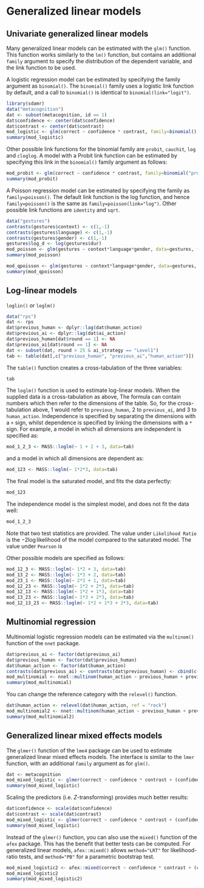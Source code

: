 # Generalized linear models

## Univariate generalized linear models

Many generalized linear models can be estimated with the `glm()` function. This function works similarly to the `lm()` function, but contains an additional `family` argument to specify the distribution of the dependent variable, and the link function to be used.

A logistic regression model can be estimated by specifying the family argument as `binomial()`. The `binomial()` family uses a logistic link function by default, and a call to `binomial()` is identical to `binomial(link="logit")`. 
```r
library(sdamr)
data("metacognition")
dat <- subset(metacognition, id == 1)
dat$confidence <- center(dat$confidence)
dat$contrast <- center(dat$contrast)
mod_logistic <- glm(correct ~ confidence * contrast, family=binomial(), data=dat)
summary(mod_logistic)
```
Other possible link functions for the binomial family are `probit`, `cauchit`, `log` and `cloglog`. A model with a Probit link function can be estimated by specifying this link in the `binomial()` family argument as follows:
```r
mod_probit <- glm(correct ~ confidence * contrast, family=binomial("probit"), data=dat)
summary(mod_probit)
```

A Poisson regression model can be estimated by specifying the family as `family=poisson()`. The default link function is the log function, and hence `family=poisson()` is the same as `family=poisson(link="log")`. Other possible link functions are `identity` and `sqrt`. 

```r
data("gestures")
contrasts(gestures$context) <- c(1,-1)
contrasts(gestures$language) <- c(1,-1)
contrasts(gestures$gender) <- c(1,-1)
gestures$log_d <- log(gestures$dur)
mod_poisson <- glm(gestures ~ context*language*gender, data=gestures, family=poisson(), offset=log_d)
summary(mod_poisson)
```

```r
mod_qpoisson <- glm(gestures ~ context*language*gender, data=gestures, family=quasipoisson(), offset=log_d)
summary(mod_qpoisson)
```

## Log-linear models

`loglin()` or `loglm()`

```r
data("rps")
dat <- rps
dat$previous_human <- dplyr::lag(dat$human_action)
dat$previous_ai <- dplyr::lag(dat$ai_action)
dat$previous_human[dat$round == 1] <- NA
dat$previous_ai[dat$round == 1] <- NA
dat <- subset(dat, round > 25 & ai_strategy == "Level1")
tab <- table(dat[,c("previous_human", "previous_ai","human_action")])
```
The `table()` function creates a cross-tabulation of the three variables:
```r
tab
```
The `loglm()` function is used to estimate log-linear models. When the supplied data is a cross-tabulation as above, The formula can contain numbers which then refer to the dimensions of the table. So, for the cross-tabulation above, 1 would refer to `previous_human`, 2 to `previous_ai`, and 3 to `human_action`. Independence is specified by separating the dimensions with a `+` sign, whilst dependence is specified by linking the dimensions with a `*` sign. For example, a model in which all dimensions are independent is specified as:
```r
mod_1_2_3 <- MASS::loglm(~ 1 + 2 + 3, data=tab)
```
and a model in which all dimensions are dependent as:
```r
mod_123 <- MASS::loglm(~ 1*2*3, data=tab)
```
The final model is the saturated model, and fits the data perfectly:
```r
mod_123
```
The independence model is the simplest model, and does not fit the data well:
```r
mod_1_2_3
```
Note that two test statistics are provided. The value under `Likelihood Ratio` is the $-2 \log \text{likelihood}$ of the model compared to the saturated model. The value under `Pearson` is 

Other possible models are specified as follows:
```r
mod_12_3 <- MASS::loglm(~ 1*2 + 3, data=tab)
mod_13_2 <- MASS::loglm(~ 1*3 + 2, data=tab)
mod_23_1 <- MASS::loglm(~ 2*3 + 1, data=tab)
mod_12_23 <- MASS::loglm(~ 1*2 + 2*3, data=tab)
mod_12_13 <- MASS::loglm(~ 1*2 + 1*3, data=tab)
mod_13_23 <- MASS::loglm(~ 1*3 + 2*3, data=tab)
mod_12_13_23 <- MASS::loglm(~ 1*2 + 1*3 + 2*3, data=tab)
```


## Multinomial regression

Multinomial logistic regression models can be estimated via the `multinom()` function of the `nnet` package.


```r
dat$previous_ai <- factor(dat$previous_ai)
dat$previous_human <- factor(dat$previous_human)
dat$human_action <- factor(dat$human_action)
contrasts(dat$previous_ai) <- contrasts(dat$previous_human) <- cbind(c(-1,1,0),c(-1,0,1))
mod_multinomial <- nnet::multinom(human_action ~ previous_human + previous_ai, data=dat)
summary(mod_multinomial)
```

You can change the reference category with the `relevel()` function.

```r
dat$human_action <- relevel(dat$human_action, ref = "rock")
mod_multinomial2 <- nnet::multinom(human_action ~ previous_human + previous_ai, data=dat)
summary(mod_multinomial2)
```

## Generalized linear mixed effects models

The `glmer()` function of the `lme4` package  can be used to estimate generalized linear mixed effects models. The interface is similar to the `lmer` function, with an additional `family` argument as for `glm()`. 

```r
dat <- metacognition
mod_mixed_logistic <- glmer(correct ~ confidence * contrast + (confidence + contrast||id), family=binomial(), data=dat)
summary(mod_mixed_logistic)
```

Scaling the predictors (i.e. $Z$-transforming) provides much better results:
```r
dat$confidence <- scale(dat$confidence)
dat$contrast <- scale(dat$contrast)
mod_mixed_logistic <- glmer(correct ~ confidence * contrast + (confidence + contrast||id), family=binomial(), data=dat)
summary(mod_mixed_logistic)
```

Instead of the `glmer()` function, you can also use the `mixed()` function of the `afex` package. This has the benefit that better tests can be computed. For generalized linear models, `afex::mixed()` allows `method="LRT"` for likelihood-ratio tests, and `method="PB"` for a parametric bootstrap test.  

```r
mod_mixed_logistic2 <- afex::mixed(correct ~ confidence * contrast + (confidence + contrast||id), family=binomial(), data=dat, method="LRT")
mod_mixed_logistic2
summary(mod_mixed_logistic2)
```